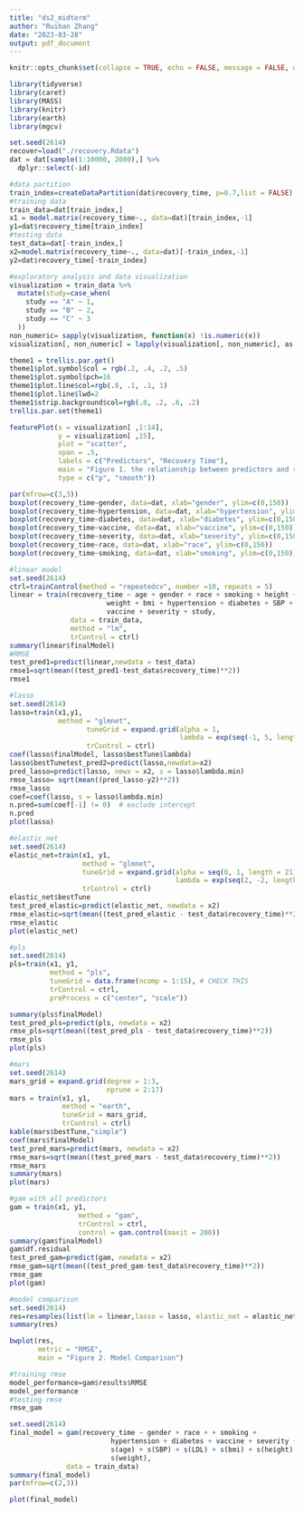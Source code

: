 ```yaml
---
title: "ds2_midterm"
author: "Ruihan Zhang"
date: "2023-03-28"
output: pdf_document
---
```

```r
knitr::opts_chunk$set(collapse = TRUE, echo = FALSE, message = FALSE, warning = FALSE, dpi = 300, fig.width = 7)
```


```r
library(tidyverse)
library(caret)
library(MASS)
library(knitr)
library(earth)
library(mgcv)
```



```r
set.seed(2614)
recover=load("./recovery.Rdata")
dat = dat[sample(1:10000, 2000),] %>% 
  dplyr::select(-id)
```

```r
#data partition
train_index=createDataPartition(dat$recovery_time, p=0.7,list = FALSE)
#training data
train_data=dat[train_index,]
x1 = model.matrix(recovery_time~., data=dat)[train_index,-1]
y1=dat$recovery_time[train_index]
#testing data
test_data=dat[-train_index,]
x2=model.matrix(recovery_time~., data=dat)[-train_index,-1]
y2=dat$recovery_time[-train_index]
```

```r
#exploratory analysis and data visualization
visualization = train_data %>% 
  mutate(study=case_when(
    study == "A" ~ 1,
    study == "B" ~ 2,
    study == "C" ~ 3
  ))
non_numeric= sapply(visualization, function(x) !is.numeric(x))
visualization[, non_numeric] = lapply(visualization[, non_numeric], as.numeric) 
```


```r

theme1 = trellis.par.get()
theme1$plot.symbol$col = rgb(.2, .4, .2, .5)
theme1$plot.symbol$pch=16
theme1$plot.line$col=rgb(.8, .1, .1, 1)
theme1$plot.line$lwd=2
theme1$strip.background$col=rgb(.0, .2, .6, .2)
trellis.par.set(theme1)

featurePlot(x = visualization[ ,1:14],
            y = visualization[ ,15],
            plot = "scatter",
            span = .5,
            labels = c("Predictors", "Recovery Time"),
            main = "Figure 1. the relationship between predictors and recovery time",
            type = c("p", "smooth"))
```

```r
par(mfrow=c(3,3)) 
boxplot(recovery_time~gender, data=dat, xlab="gender", ylim=c(0,150))
boxplot(recovery_time~hypertension, data=dat, xlab="hypertension", ylim=c(0,150))
boxplot(recovery_time~diabetes, data=dat, xlab="diabetes", ylim=c(0,150))
boxplot(recovery_time~vaccine, data=dat, xlab="vaccine", ylim=c(0,150))
boxplot(recovery_time~severity, data=dat, xlab="severity", ylim=c(0,150))
boxplot(recovery_time~race, data=dat, xlab="race", ylim=c(0,150))
boxplot(recovery_time~smoking, data=dat, xlab="smoking", ylim=c(0,150))

```


```r
#linear model
set.seed(2614)
ctrl=trainControl(method = "repeatedcv", number =10, repeats = 5)
linear = train(recovery_time ~ age + gender + race + smoking + height + 
                        weight + bmi + hypertension + diabetes + SBP + LDL + 
                        vaccine + severity + study, 
               data = train_data, 
               method = "lm", 
               trControl = ctrl)
summary(linear$finalModel)
#RMSE
test_pred1=predict(linear,newdata = test_data)
rmse1=sqrt(mean((test_pred1-test_data$recovery_time)**2))
rmse1
```

```r
#lasso
set.seed(2614)
lasso=train(x1,y1, 
            method = "glmnet",
                   tuneGrid = expand.grid(alpha = 1,
                                          lambda = exp(seq(-1, 5, length = 100))),
                   trControl = ctrl)
coef(lasso$finalModel, lasso$bestTune$lambda)
lasso$bestTunetest_pred2=predict(lasso,newdata=x2)
pred_lasso=predict(lasso, newx = x2, s = lasso$lambda.min)
rmse_lasso= sqrt(mean((pred_lasso-y2)**2))
rmse_lasso
coef=coef(lasso, s = lasso$lambda.min)
n.pred=sum(coef[-1] != 0)  # exclude intercept
n.pred
plot(lasso)
```


```r
#elastic net
set.seed(2614)
elastic_net=train(x1, y1,
                  method = "glmnet",
                  tuneGrid = expand.grid(alpha = seq(0, 1, length = 21), 
                                         lambda = exp(seq(2, -2, length = 50))),
                  trControl = ctrl)
elastic_net$bestTune
test_pred_elastic=predict(elastic_net, newdata = x2)
rmse_elastic=sqrt(mean((test_pred_elastic - test_data$recovery_time)**2))
rmse_elastic
plot(elastic_net)
```





```r
#pls
set.seed(2614)
pls=train(x1, y1,
          method = "pls",
          tuneGrid = data.frame(ncomp = 1:15), # CHECK THIS
          trControl = ctrl,
          preProcess = c("center", "scale"))

summary(pls$finalModel)
test_pred_pls=predict(pls, newdata = x2)
rmse_pls=sqrt(mean((test_pred_pls - test_data$recovery_time)**2))
rmse_pls
plot(pls)
```

```r
#mars
set.seed(2614)
mars_grid = expand.grid(degree = 1:3, 
                        nprune = 2:17) 
mars = train(x1, y1,
             method = "earth",
             tuneGrid = mars_grid,
             trControl = ctrl)
kable(mars$bestTune,"simple")
coef(mars$finalModel)
test_pred_mars=predict(mars, newdata = x2)
rmse_mars=sqrt(mean((test_pred_mars - test_data$recovery_time)**2))
rmse_mars
summary(mars)
plot(mars)
```



```r
#gam with all predictors
gam = train(x1, y1,
                 method = "gam",
                 trControl = ctrl,
                 control = gam.control(maxit = 200))
summary(gam$finalModel)
gam$df.residual
test_pred_gam=predict(gam, newdata = x2)
rmse_gam=sqrt(mean((test_pred_gam-test_data$recovery_time)**2))
rmse_gam
plot(gam)
```


```r
#model comparison
set.seed(2614)
res=resamples(list(lm = linear,lasso = lasso, elastic_net = elastic_net,pls = pls,gam=gam,mars = mars))
summary(res)
```


```r
bwplot(res, 
       metric = "RMSE",
       main = "Figure 2. Model Comparison")
```

```r
#training rmse
model_performance=gam$results$RMSE
model_performance
#testing rmse
rmse_gam
```

```r
set.seed(2614)
final_model = gam(recovery_time ~ gender + race + + smoking + 
                         hypertension + diabetes + vaccine + severity + study + 
                         s(age) + s(SBP) + s(LDL) + s(bmi) + s(height) + 
                         s(weight), 
              data = train_data) 
summary(final_model)
par(mfrow=c(2,3)) 

plot(final_model)
```



